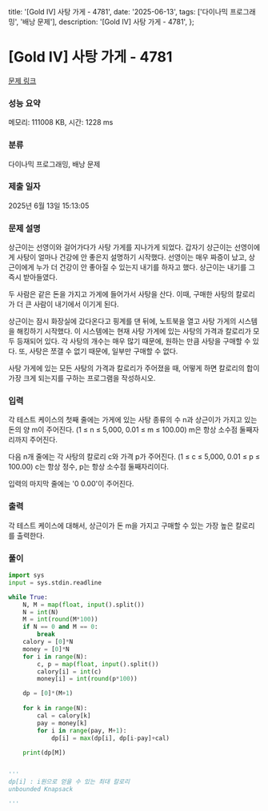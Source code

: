   title: '[Gold IV] 사탕 가게 - 4781',
  date: '2025-06-13',
  tags: ['다이나믹 프로그래밍', '배낭 문제'],
  description: '[Gold IV] 사탕 가게 - 4781',
};

# [Gold IV] 사탕 가게 - 4781 

[문제 링크](https://www.acmicpc.net/problem/4781) 

### 성능 요약

메모리: 111008 KB, 시간: 1228 ms

### 분류

다이나믹 프로그래밍, 배낭 문제

### 제출 일자

2025년 6월 13일 15:13:05

### 문제 설명

<p>상근이는 선영이와 걸어가다가 사탕 가게를 지나가게 되었다. 갑자기 상근이는 선영이에게 사탕이 얼마나 건강에 안 좋은지 설명하기 시작했다. 선영이는 매우 짜증이 났고, 상근이에게 누가 더 건강이 안 좋아질 수 있는지 내기를 하자고 했다. 상근이는 내기를 그 즉시 받아들였다.</p>

<p>두 사람은 같은 돈을 가지고 가게에 들어가서 사탕을 산다. 이때, 구매한 사탕의 칼로리가 더 큰 사람이 내기에서 이기게 된다.</p>

<p>상근이는 잠시 화장실에 갔다온다고 핑계를 댄 뒤에, 노트북을 열고 사탕 가게의 시스템을 해킹하기 시작했다. 이 시스템에는 현재 사탕 가게에 있는 사탕의 가격과 칼로리가 모두 등재되어 있다. 각 사탕의 개수는 매우 많기 때문에, 원하는 만큼 사탕을 구매할 수 있다. 또, 사탕은 쪼갤 수 없기 때문에, 일부만 구매할 수 없다.</p>

<p>사탕 가게에 있는 모든 사탕의 가격과 칼로리가 주어졌을 때, 어떻게 하면 칼로리의 합이 가장 크게 되는지를 구하는 프로그램을 작성하시오.</p>

### 입력 

 <p>각 테스트 케이스의 첫째 줄에는 가게에 있는 사탕 종류의 수 n과 상근이가 가지고 있는 돈의 양 m이 주어진다. (1 ≤ n ≤ 5,000, 0.01 ≤ m ≤ 100.00) m은 항상 소수점 둘째자리까지 주어진다.</p>

<p>다음 n개 줄에는 각 사탕의 칼로리 c와 가격 p가 주어진다. (1 ≤ c ≤ 5,000, 0.01 ≤ p ≤ 100.00) c는 항상 정수, p는 항상 소수점 둘째자리이다.</p>

<p>입력의 마지막 줄에는 '0 0.00'이 주어진다.</p>

### 출력 

 <p>각 테스트 케이스에 대해서, 상근이가 돈 m을 가지고 구매할 수 있는 가장 높은 칼로리를 출력한다.</p>

### 풀이
```python
import sys
input = sys.stdin.readline

while True:
    N, M = map(float, input().split())
    N = int(N)
    M = int(round(M*100))
    if N == 0 and M == 0:
        break
    calory = [0]*N
    money = [0]*N
    for i in range(N):
        c, p = map(float, input().split())
        calory[i] = int(c)
        money[i] = int(round(p*100))

    dp = [0]*(M+1)
    
    for k in range(N):
        cal = calory[k]
        pay = money[k]
        for i in range(pay, M+1):
            dp[i] = max(dp[i], dp[i-pay]+cal)
    
    print(dp[M])


'''
dp[i] : i원으로 얻을 수 있는 최대 칼로리
unbounded Knapsack

'''
```
